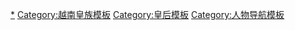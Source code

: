 [[Category:越南皇后|*]]
[[Category:越南皇族模板|Category:越南皇族模板]]
[[Category:皇后模板|Category:皇后模板]]
[[Category:人物导航模板|Category:人物导航模板]]
